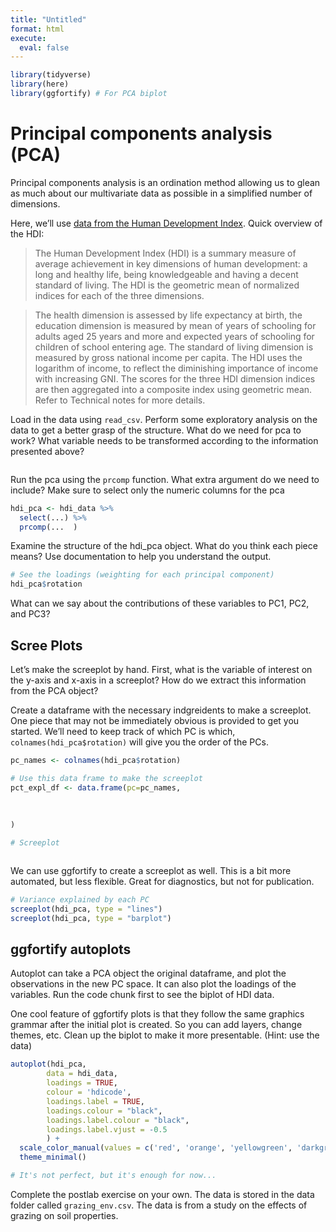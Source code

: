 ```yaml
---
title: "Untitled"
format: html
execute:
  eval: false
---
```



```r

library(tidyverse)
library(here)
library(ggfortify) # For PCA biplot

```

# Principal components analysis (PCA)

Principal components analysis is an ordination method allowing us to glean as much about our multivariate data as possible in a simplified number of dimensions.

Here, we'll use [data from the Human Development Index](https://hdr.undp.org/data-center).  Quick overview of the HDI:

> The Human Development Index (HDI) is a summary measure of average achievement in key dimensions of human development: a long and healthy life, being knowledgeable and having a decent standard of living. The HDI is the geometric mean of normalized indices for each of the three dimensions.

> The health dimension is assessed by life expectancy at birth, the education dimension is measured by mean of years of schooling for adults aged 25 years and more and expected years of schooling for children of school entering age. The standard of living dimension is measured by gross national income per capita. The HDI uses the logarithm of income, to reflect the diminishing importance of income with increasing GNI. The scores for the three HDI dimension indices are then aggregated into a composite index using geometric mean. Refer to Technical notes for more details.


Load in the data using `read_csv`. Perform some exploratory analysis on the data to get a better grasp of the structure. What do we need for pca to work? What variable needs to be transformed according to the information presented above?


```r

```



Run the pca using the `prcomp` function. What extra argument do we need to include? Make sure to select only the numeric columns for the pca

```r
hdi_pca <- hdi_data %>% 
  select(...) %>%
  prcomp(...  )
```


Examine the structure of the hdi_pca object. What do you think each piece means? Use documentation to help you understand the output.









``` r
# See the loadings (weighting for each principal component)
hdi_pca$rotation
```

What can we say about the contributions of these variables to PC1, PC2, and PC3?

## Scree Plots

Let's make the screeplot by hand. First, what is the variable of interest on the y-axis and x-axis in a screeplot? How do we extract this information from the PCA object?

Create a dataframe with the necessary indgreidents to make a screeplot. One piece that may not be immediately obvious is provided to get you started. We'll need to keep track of which PC is which, `colnames(hdi_pca$rotation)` will give you the order of the PCs.

```r
pc_names <- colnames(hdi_pca$rotation)

# Use this data frame to make the screeplot
pct_expl_df <- data.frame(pc=pc_names,
                          
  
  
)

# Screeplot



```


We can use ggfortify to create a screeplot as well.  This is a bit more automated, but less flexible. Great for diagnostics, but not for publication.

```r
# Variance explained by each PC
screeplot(hdi_pca, type = "lines")
screeplot(hdi_pca, type = "barplot")
```

## ggfortify autoplots

Autoplot can take a PCA object the original dataframe, and plot the observations in the new PC space.  It can also plot the loadings of the variables. Run the code chunk first to see the biplot of HDI data.

One cool feature of ggfortify plots is that they follow the same graphics grammar after the initial plot is created.  So you can add layers, change themes, etc. Clean up the biplot to make it more presentable. (Hint: use the data)


``` r

autoplot(hdi_pca,
     	data = hdi_data,
     	loadings = TRUE,
     	colour = 'hdicode',
     	loadings.label = TRUE,
     	loadings.colour = "black",
     	loadings.label.colour = "black",
     	loadings.label.vjust = -0.5
     	) +
  scale_color_manual(values = c('red', 'orange', 'yellowgreen', 'darkgreen')) +
  theme_minimal()

# It's not perfect, but it's enough for now...
```


Complete the postlab exercise on your own. The data is stored in the data folder called `grazing_env.csv`.  The data is from a study on the effects of grazing on soil properties.  